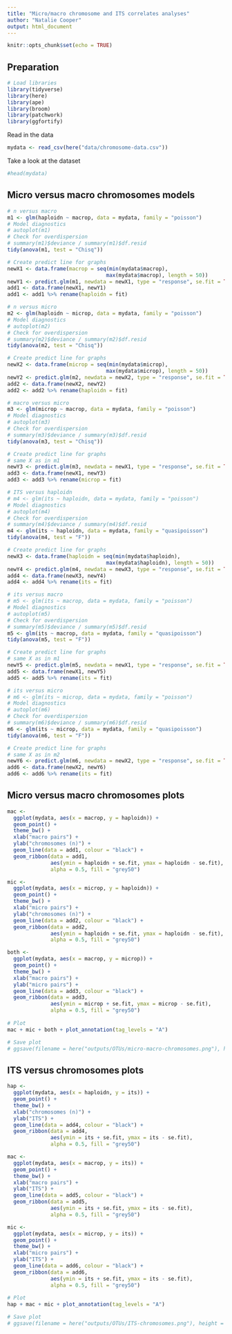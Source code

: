 ```yaml
---
title: "Micro/macro chromosome and ITS correlates analyses"
author: "Natalie Cooper"
output: html_document
---
```


```r
knitr::opts_chunk$set(echo = TRUE)
```

## Preparation

```r
# Load libraries
library(tidyverse)
library(here)
library(ape)
library(broom)
library(patchwork)
library(ggfortify)
```

Read in the data
```r
mydata <- read_csv(here("data/chromosome-data.csv"))
```

Take a look at the dataset
```r
#head(mydata)
```


## Micro versus macro chromosomes models 
```r
# n versus macro
m1 <- glm(haploidn ~ macrop, data = mydata, family = "poisson")
# Model diagnostics
# autoplot(m1)
# Check for overdispersion
# summary(m1)$deviance / summary(m1)$df.resid 
tidy(anova(m1, test = "Chisq"))

# Create predict line for graphs
newX1 <- data.frame(macrop = seq(min(mydata$macrop), 
                                max(mydata$macrop), length = 50))
newY1 <- predict.glm(m1, newdata = newX1, type = "response", se.fit = TRUE)
add1 <- data.frame(newX1, newY1)
add1 <- add1 %>% rename(haploidn = fit)
```

```r
# n versus micro
m2 <- glm(haploidn ~ microp, data = mydata, family = "poisson")
# Model diagnostics
# autoplot(m2)
# Check for overdispersion
# summary(m2)$deviance / summary(m2)$df.resid 
tidy(anova(m2, test = "Chisq"))

# Create predict line for graphs
newX2 <- data.frame(microp = seq(min(mydata$microp), 
                                max(mydata$microp), length = 50))
newY2 <- predict.glm(m2, newdata = newX2, type = "response", se.fit = TRUE)
add2 <- data.frame(newX2, newY2)
add2 <- add2 %>% rename(haploidn = fit)
```


```r
# macro versus micro
m3 <- glm(microp ~ macrop, data = mydata, family = "poisson")
# Model diagnostics
# autoplot(m3)
# Check for overdispersion
# summary(m3)$deviance / summary(m3)$df.resid 
tidy(anova(m3, test = "Chisq"))

# Create predict line for graphs
# same X as in m1
newY3 <- predict.glm(m3, newdata = newX1, type = "response", se.fit = TRUE)
add3 <- data.frame(newX1, newY3)
add3 <- add3 %>% rename(microp = fit)
```

```r
# ITS versus haploidn
# m4 <- glm(its ~ haploidn, data = mydata, family = "poisson")
# Model diagnostics
# autoplot(m4)
# Check for overdispersion
# summary(m4)$deviance / summary(m4)$df.resid 
m4 <- glm(its ~ haploidn, data = mydata, family = "quasipoisson")
tidy(anova(m4, test = "F"))

# Create predict line for graphs
newX3 <- data.frame(haploidn = seq(min(mydata$haploidn), 
                                max(mydata$haploidn), length = 50))
newY4 <- predict.glm(m4, newdata = newX3, type = "response", se.fit = TRUE)
add4 <- data.frame(newX3, newY4)
add4 <- add4 %>% rename(its = fit)
```

```r
# its versus macro
# m5 <- glm(its ~ macrop, data = mydata, family = "poisson")
# Model diagnostics
# autoplot(m5)
# Check for overdispersion
# summary(m5)$deviance / summary(m5)$df.resid 
m5 <- glm(its ~ macrop, data = mydata, family = "quasipoisson")
tidy(anova(m5, test = "F"))

# Create predict line for graphs
# same X as in m1
newY5 <- predict.glm(m5, newdata = newX1, type = "response", se.fit = TRUE)
add5 <- data.frame(newX1, newY5)
add5 <- add5 %>% rename(its = fit)
```

```r
# its versus micro
# m6 <- glm(its ~ microp, data = mydata, family = "poisson")
# Model diagnostics
# autoplot(m6)
# Check for overdispersion
# summary(m6)$deviance / summary(m6)$df.resid 
m6 <- glm(its ~ microp, data = mydata, family = "quasipoisson")
tidy(anova(m6, test = "F"))

# Create predict line for graphs
# same X as in m2
newY6 <- predict.glm(m6, newdata = newX2, type = "response", se.fit = TRUE)
add6 <- data.frame(newX2, newY6)
add6 <- add6 %>% rename(its = fit)
```

## Micro versus macro chromosomes plots

```r
mac <- 
  ggplot(mydata, aes(x = macrop, y = haploidn)) +
  geom_point() +
  theme_bw() +
  xlab("macro pairs") +
  ylab("chromosomes (n)") +
  geom_line(data = add1, colour = "black") +
  geom_ribbon(data = add1, 
              aes(ymin = haploidn + se.fit, ymax = haploidn - se.fit), 
              alpha = 0.5, fill = "grey50")

mic <- 
  ggplot(mydata, aes(x = microp, y = haploidn)) +
  geom_point() +
  theme_bw() +
  xlab("micro pairs") +
  ylab("chromosomes (n)") +
  geom_line(data = add2, colour = "black") +
  geom_ribbon(data = add2, 
              aes(ymin = haploidn + se.fit, ymax = haploidn - se.fit), 
              alpha = 0.5, fill = "grey50")

both <- 
  ggplot(mydata, aes(x = macrop, y = microp)) +
  geom_point() +
  theme_bw() +
  xlab("macro pairs") +
  ylab("micro pairs") +
  geom_line(data = add3, colour = "black") +
  geom_ribbon(data = add3, 
              aes(ymin = microp + se.fit, ymax = microp - se.fit), 
              alpha = 0.5, fill = "grey50")
 
# Plot
mac + mic + both + plot_annotation(tag_levels = "A")

# Save plot
# ggsave(filename = here("outputs/OTUs/micro-macro-chromosomes.png"), height = 4)
```

## ITS versus chromosomes plots

```r
hap <- 
  ggplot(mydata, aes(x = haploidn, y = its)) +
  geom_point() +
  theme_bw() +
  xlab("chromosomes (n)") +
  ylab("ITS") +
  geom_line(data = add4, colour = "black") +
  geom_ribbon(data = add4, 
              aes(ymin = its + se.fit, ymax = its - se.fit), 
              alpha = 0.5, fill = "grey50")

mac <- 
  ggplot(mydata, aes(x = macrop, y = its)) +
  geom_point() +
  theme_bw() +
  xlab("macro pairs") +
  ylab("ITS") +
  geom_line(data = add5, colour = "black") +
  geom_ribbon(data = add5, 
              aes(ymin = its + se.fit, ymax = its - se.fit), 
              alpha = 0.5, fill = "grey50")

mic <- 
  ggplot(mydata, aes(x = microp, y = its)) +
  geom_point() +
  theme_bw() +
  xlab("micro pairs") +
  ylab("ITS") +
  geom_line(data = add6, colour = "black") +
  geom_ribbon(data = add6, 
              aes(ymin = its + se.fit, ymax = its - se.fit), 
              alpha = 0.5, fill = "grey50")
 
# Plot
hap + mac + mic + plot_annotation(tag_levels = "A")

# Save plot
# ggsave(filename = here("outputs/OTUs/ITS-chromosomes.png"), height = 4)

```